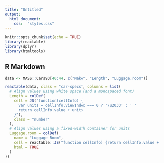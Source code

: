 ```yaml
---
title: "Untitled"
output: 
  html_document:
    css:  "styles.css"
---
```


```r
knitr::opts_chunk$set(echo = TRUE)
library(reactable)
library(dplyr)
library(htmltools)
```

## R Markdown

```r

data <- MASS::Cars93[40:44, c("Make", "Length", "Luggage.room")]

reactable(data, class = "car-specs", columns = list(
  # Align values using white space (and a monospaced font)
  Length = colDef(
    cell = JS("function(cellInfo) {
      var units = cellInfo.viewIndex === 0 ? '\u2033' : ' '
      return cellInfo.value + units
    }"),
    class = "number"
  ),
  # Align values using a fixed-width container for units
  Luggage.room = colDef(
    name = "Luggage Room",
    cell = reactable::JS("function(cellInfo) {return cellInfo.value + '<div class=\"units\">' + '' + '</div>'}"),
    html = TRUE
  )
))


```





